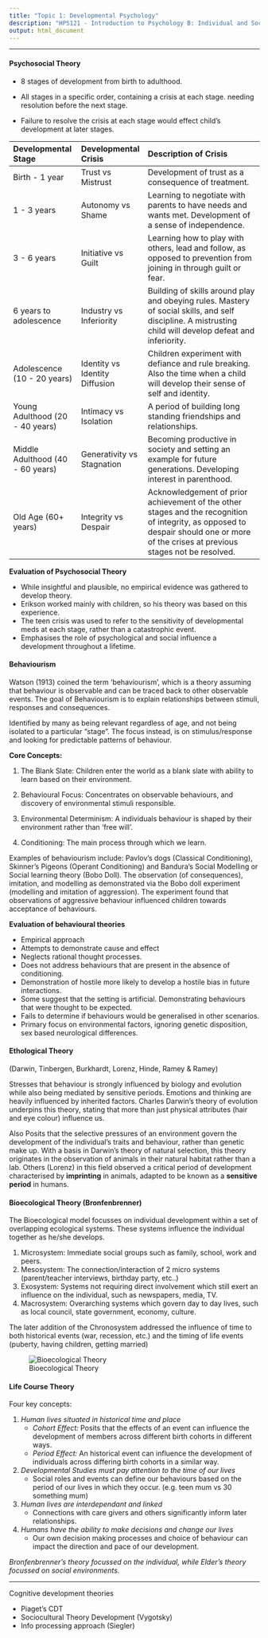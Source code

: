 ```yaml
---
title: "Topic 1: Developmental Psychology"
description: "HPS121 - Introduction to Psychology B: Individual and Social Development"
output: html_document
---
```


***


#### Psychosocial Theory

- 8 stages of development from birth to adulthood.

- All stages in a specific order, containing a crisis at each stage. needing resolution before the next stage.

- Failure to resolve the crisis at each stage would effect child's development at later stages.


| Developmental Stage              | Developmental Crisis           | Description of Crisis |
| :-------------------------------- | :------------------------------ | :-------------------------------------------------------|
| Birth - 1 year                   | Trust vs Mistrust              | Development of trust as a consequence of treatment. |
| 1 - 3 years                      | Autonomy vs Shame              | Learning to negotiate with parents to have needs and wants met. Development of a sense of independence. |
| 3 - 6 years                      | Initiative vs Guilt            | Learning how to play with others, lead and follow, as opposed to prevention from joining in through guilt or fear. |
| 6 years to adolescence           | Industry vs Inferiority        | Building of skills around play and obeying rules. Mastery of social skills, and self discipline. A mistrusting child will develop defeat and inferiority. |
| Adolescence (10 - 20 years)      | Identity vs Identity Diffusion | Children experiment with defiance and rule breaking. Also the time when a child will develop their sense of self and identity. |
| Young Adulthood (20 - 40 years)  | Intimacy vs Isolation          | A period of building long standing friendships and relationships. |
| Middle Adulthood (40 - 60 years) | Generativity vs Stagnation    | Becoming productive in society and setting an example for future generations. Developing interest in parenthood. |
| Old Age (60+ years)              | Integrity vs Despair           | Acknowledgement of prior achievement of the other stages and the recognition of integrity, as opposed to despair should one or more of the crises at previous stages not be resolved. |


**Evaluation of Psychosocial Theory**

- While insightful and plausible, no empirical evidence was gathered to develop theory.
- Erikson worked mainly with children, so his theory was based on this experience.
- The teen crisis was used to refer to the sensitivity of developmental meds at each stage, rather than a catastrophic event.
- Emphasises the role of psychological and social influence a development throughout a lifetime.


#### Behaviourism

Watson (1913) coined the term ‘behaviourism’, which is a theory assuming that behaviour is observable and can be traced back to other observable events. The goal of Behaviourism is to explain relationships between stimuli, responses and consequences.

Identified by many as being relevant regardless of age, and not being isolated to a particular "stage". The focus instead, is on stimulus/response and looking for predictable patterns of behaviour.


**Core Concepts:**

1. The Blank Slate: Children enter the world as a blank slate with ability to learn based on their
	environment.

2. Behavioural Focus: Concentrates on observable behaviours, and discovery of environmental stimuli responsible.

3. Environmental Determinism: A individuals behaviour is shaped by their environment rather than 'free will'.

4. Conditioning: The main process through which we learn.


Examples of behaviourism include: Pavlov's dogs (Classical Conditioning), Skinner's Pigeons (Operant Conditioning) and Bandura's Social Modelling or Social learning theory (Bobo Doll). The observation (of consequences), imitation, and modelling as demonstrated via the Bobo doll experiment (modelling and imitation of aggression). The experiment found that observations of aggressive behaviour influenced children towards acceptance of behaviours.


**Evaluation of behavioural theories**

- Empirical approach
- Attempts to demonstrate cause and effect
- Neglects rational thought processes.
- Does not address behaviours that are present in the absence of conditioning.
- Demonstration of hostile more likely to develop a hostile bias in future interactions.
- Some suggest that the setting is artificial. Demonstrating behaviours that were thought to be expected.
- Fails to determine if behaviours would be generalised in other scenarios.
- Primary focus on environmental factors, ignoring genetic disposition, sex based neurological differences.


####  Ethological Theory

(Darwin, Tinbergen, Burkhardt, Lorenz, Hinde, Ramey & Ramey)

Stresses that behaviour is strongly influenced by biology and evolution while also being mediated by sensitive periods. Emotions and thinking are heavily influenced by inherited factors. Charles Darwin's theory of evolution underpins this theory, stating that more than just physical attributes (hair and eye colour) influence us.

Also Posits that the selective pressures of an environment govern the development of the individual's traits and behaviour, rather than genetic make up. With a basis in Darwin's theory of natural selection, this theory originates in the observation of animals in their natural habitat rather than a lab. Others (Lorenz) in this field observed a critical period of development characterised by **imprinting** in animals, adapted to be known as a **sensitive period** in humans.


####  Bioecological Theory (Bronfenbrenner)

The Bioecological model focusses on individual development within a set of overlapping ecological systems. These systems influence the individual together as he/she develops.

1. Microsystem: Immediate social groups such as family, school, work and peers.
2. Mesosystem: The connection/interaction of 2 micro systems (parent/teacher interviews, birthday party, etc..)
3. Exosystem: Systems not requiring direct involvement which still exert an influence on the individual, such as newspapers, media, TV.
4. Macrosystem: Overarching systems which govern day to day lives, such as local council, state government, economy, culture.

The later addition of the Chronosystem addressed the influence of time to both historical events (war, recession, etc.) and the timing of life events (puberty, having children, getting married)

![Bioecological Theory](Images/Topic1/Bronfenbrenner.webp)


####  Life Course Theory

Four key concepts:

1. _Human lives situated in historical time and place_
    - _Cohort Effect:_ Posits that the effects of an event can influence the development of members across different birth cohorts in different ways.
    - _Period Effect:_ An historical event can influence the development of individuals across differing birth cohorts in a similar way.

2. _Developmental Studies must pay attention to the time of our lives_
    - Social roles and events can define our behaviours based on the period of our lives in which they occur. (e.g. teen mum vs 30 something mum)

3. _Human lives are interdependant and linked_
    - Connections with care givers and others significantly inform later relationships.

4. _Humans have the ability to make decisions and change our lives_
    - Our own decision making processes and choice of behaviour can impact the direction and pace of our development.

_Bronfenbrenner's theory focussed on the individual, while Elder's theory focussed on social environments._

***

Cognitive development theories

- Piaget's CDT
- Sociocultural Theory Development (Vygotsky)
- Info processing approach (Siegler)
  
